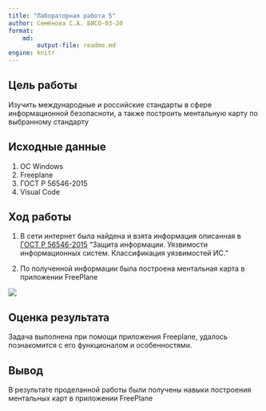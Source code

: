 ```yaml
---
title: "Лабораторная работа 5"
author: Семёнова С.А. БИСО-03-20
format: 
    md:
        output-file: readme.md
engine: knitr
---
```


## Цель работы

Изучить международные и российские стандарты в сфере информационной безопасноти, а также построить ментальную карту по выбранному стандарту

## Исходные данные

1.  ОС Windows
2.  Freeplane
3.  ГОСТ Р 56546-2015
4.  Visual Code

## Ход работы

1.  В сети интернет была найдена и взята информация описанная в [ГОСТ Р 56546-2015](https://docs.cntd.ru/document/1200123702) "Защита информации. Уязвимости информационных систем. Классификация уязвимостей ИС."

2.  По полученной информации была построена ментальная карта в приложении FreePlane

![](%D0%93%D0%9E%D0%A1%D0%A2%20%D0%A0%2056546-2015%20%D0%A1%D0%B5%D0%BC%D1%91%D0%BD%D0%BE%D0%B2%D0%B0.png)

## Оценка результата

Задача выполнена при помощи приложения Freeplane, удалось познакомится с его функционалом и особенностями.

## Вывод

В результате проделанной работы были получены навыки построения ментальных карт в приложении FreePlane